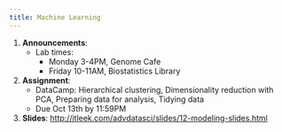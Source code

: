 ```yaml
---
title: Machine Learning
---
```


1. __Announcements__: 
    * Lab times: 
        * Monday 3-4PM, Genome Cafe
        * Friday 10-11AM, Biostatistics Library
2. __Assignment__: 
    * DataCamp:  Hierarchical clustering,  Dimensionality reduction with PCA, Preparing data for analysis, Tidying data
    * Due Oct 13th by 11:59PM
3. __Slides__: [http://jtleek.com/advdatasci/slides/12-modeling-slides.html](slides/12-modeling-slides.html)
